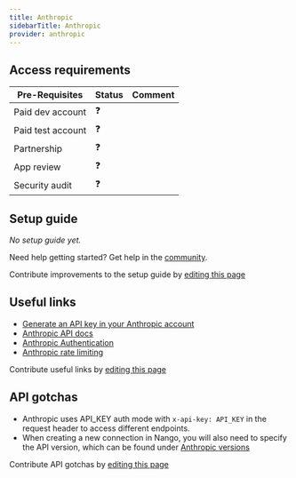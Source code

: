 ```yaml
---
title: Anthropic
sidebarTitle: Anthropic
provider: anthropic
---
```




<Overview />
<PreBuiltTooling provider={providers[pageMetadata.provider]} />
<PreBuiltUseCases />

## Access requirements
| Pre-Requisites | Status | Comment|
| - | - | - |
| Paid dev account | ❓ |  |
| Paid test account | ❓ |  |
| Partnership | ❓ | |
| App review | ❓ |  |
| Security audit | ❓ | |


## Setup guide

_No setup guide yet._

<Tip>Need help getting started? Get help in the [community](https://nango.dev/slack).</Tip>

<Note>Contribute improvements to the setup guide by [editing this page](https://github.com/nangohq/nango/tree/master/docs-v2/integrations/all/anthropic.mdx)</Note>


## Useful links

-   [Generate an API key in your Anthropic account](https://console.anthropic.com/account/keys)
-   [Anthropic API docs](https://docs.anthropic.com/en/api/getting-started)
-   [Anthropic Authentication](https://docs.anthropic.com/en/api/getting-started#authentication)
-   [Anthropic rate limiting](https://docs.anthropic.com/en/api/rate-limits)

<Note>Contribute useful links by [editing this page](https://github.com/nangohq/nango/tree/master/docs-v2/integrations/all/anthropic.mdx)</Note>

## API gotchas

- Anthropic uses API_KEY auth mode with `x-api-key: API_KEY` in the request header to access different endpoints.
- When creating a new connection in Nango, you will also need to specify the API version, which can be found under [Anthropic versions](https://docs.anthropic.com/en/api/versioning)

<Note>Contribute API gotchas by [editing this page](https://github.com/nangohq/nango/tree/master/docs-v2/integrations/all/anthropic.mdx)</Note>